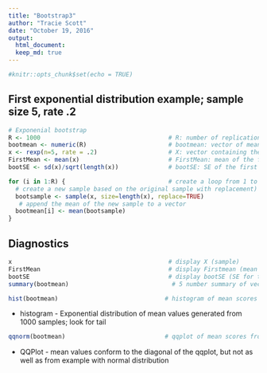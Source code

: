 ```yaml
---
title: "Bootstrap3"
author: "Tracie Scott"
date: "October 19, 2016"
output:
  html_document:
  keep_md: true
---
```


```r
#knitr::opts_chunk$set(echo = TRUE)
```

## First exponential distribution example; sample size 5, rate .2

```r
# Exponenial bootstrap
R <- 1000                                    # R: number of replications
bootmean <- numeric(R)                       # bootmean: vector of mean values w R values
x <- rexp(n=5, rate = .2)                    # X: vector containing the sample to bootstrap
FirstMean <- mean(x)                         # FirstMean: mean of the first sample
bootSE <- sd(x)/sqrt(length(x))              # bootSE: SE of the first sample

for (i in 1:R) {                             # create a loop from 1 to R  (replications)
  # create a new sample based on the original sample with replacement) 
  bootsample <- sample(x, size=length(x), replace=TRUE)     
   # append the mean of the new sample to a vector
  bootmean[i] <- mean(bootsample)                          
}

```

## Diagnostics
```r
x                                            # display X (sample)
FirstMean                                    # display Firstmean (mean of the sample)
bootSE                                       # display bootSE (SE for the sample)  
summary(bootmean)                             # 5 number summary of vector containing bootstrap sample means
```

```r
hist(bootmean)                              # histogram of mean scores from bootstrap vector
```

* histogram - Exponential distribution of mean values generated from 1000 samples; look for tail

```r
qqnorm(bootmean)                            # qqplot of mean scores from bootstrap vector
```
* QQPlot - mean values conform to the diagonal of the qqplot, but not as well as from example with normal distribution
